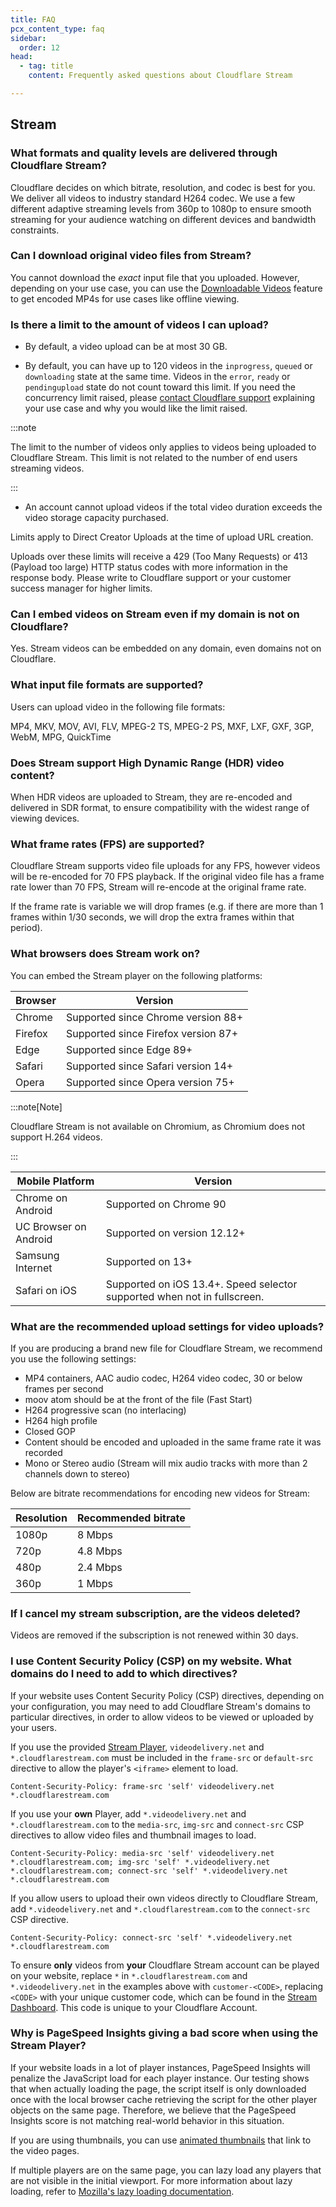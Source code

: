 ```yaml
---
title: FAQ
pcx_content_type: faq
sidebar:
  order: 12
head:
  - tag: title
    content: Frequently asked questions about Cloudflare Stream

---
```



## Stream

### What formats and quality levels are delivered through Cloudflare Stream?

Cloudflare decides on which bitrate, resolution, and codec is best for you. We deliver all videos to industry standard H264 codec. We use a few different adaptive streaming levels from 360p to 1080p to ensure smooth streaming for your audience watching on different devices and bandwidth constraints.

### Can I download original video files from Stream?

You cannot download the *exact* input file that you uploaded. However, depending on your use case, you can use the [Downloadable Videos](/stream/viewing-videos/download-videos/) feature to get encoded MP4s for use cases like offline viewing.

### Is there a limit to the amount of videos I can upload?

* By default, a video upload can be at most 30 GB.

* By default, you can have up to 120 videos in the `inprogress`, `queued` or `downloading` state at the same time. Videos in the `error`, `ready` or `pendingupload` state do not count toward this limit. If you need the concurrency limit raised, please [contact Cloudflare support](/support/contacting-cloudflare-support/) explaining your use case and why you would like the limit raised.

:::note


The limit to the number of videos only applies to videos being uploaded to Cloudflare Stream. This limit is not related to the number of end users streaming videos.


:::

* An account cannot upload videos if the total video duration exceeds the video storage capacity purchased.

Limits apply to Direct Creator Uploads at the time of upload URL creation.

Uploads over these limits will receive a 429 (Too Many Requests) or 413 (Payload too large) HTTP status codes with more information in the response body. Please write to Cloudflare support or your customer success manager for higher limits.

### Can I embed videos on Stream even if my domain is not on Cloudflare?

Yes. Stream videos can be embedded on any domain, even domains not on Cloudflare.

### What input file formats are supported?

Users can upload video in the following file formats:

MP4, MKV, MOV, AVI, FLV, MPEG-2 TS, MPEG-2 PS, MXF, LXF, GXF, 3GP, WebM, MPG, QuickTime

### Does Stream support High Dynamic Range (HDR) video content?

When HDR videos are uploaded to Stream, they are re-encoded and delivered in SDR format, to ensure compatibility with the widest range of viewing devices.

### What frame rates (FPS) are supported?

Cloudflare Stream supports video file uploads for any FPS, however videos will be re-encoded for 70 FPS playback. If the original video file has a frame rate lower than 70 FPS, Stream will re-encode at the original frame rate.

If the frame rate is variable we will drop frames (e.g. if there are more than 1 frames within 1/30 seconds, we will drop the extra frames within that period).

### What browsers does Stream work on?

You can embed the Stream player on the following platforms:

<table-wrap>

| Browser | Version                             |
| ------- | ----------------------------------- |
| Chrome  | Supported since Chrome version 88+  |
| Firefox | Supported since Firefox version 87+ |
| Edge    | Supported since Edge 89+            |
| Safari  | Supported since Safari version 14+  |
| Opera   | Supported since Opera version 75+   |

</table-wrap>

:::note[Note]


Cloudflare Stream is not available on Chromium, as Chromium does not support H.264 videos.


:::

<table-wrap>

| Mobile Platform       | Version                                                                  |
| --------------------- | ------------------------------------------------------------------------ |
| Chrome on Android     | Supported on Chrome 90                                                   |
| UC Browser on Android | Supported on version 12.12+                                              |
| Samsung Internet      | Supported on 13+                                                         |
| Safari on iOS         | Supported on iOS 13.4+. Speed selector supported when not in fullscreen. |

</table-wrap>

### What are the recommended upload settings for video uploads?

If you are producing a brand new file for Cloudflare Stream, we recommend you use the following settings:

* MP4 containers, AAC audio codec, H264 video codec, 30 or below frames per second
* moov atom should be at the front of the file (Fast Start)
* H264 progressive scan (no interlacing)
* H264 high profile
* Closed GOP
* Content should be encoded and uploaded in the same frame rate it was recorded
* Mono or Stereo audio (Stream will mix audio tracks with more than 2 channels down to stereo)

Below are bitrate recommendations for encoding new videos for Stream:

<table-wrap>

| Resolution | Recommended bitrate |
| ---------- | ------------------- |
| 1080p      | 8 Mbps              |
| 720p       | 4.8 Mbps            |
| 480p       | 2.4 Mbps            |
| 360p       | 1 Mbps              |

</table-wrap>

### If I cancel my stream subscription, are the videos deleted?

Videos are removed if the subscription is not renewed within 30 days.

### I use Content Security Policy (CSP) on my website. What domains do I need to add to which directives?

If your website uses <GlossaryTooltip term="content security policy (CSP)" link="https://developer.mozilla.org/en-US/docs/Web/HTTP/Headers/Content-Security-Policy">Content Security Policy (CSP)</GlossaryTooltip> directives, depending on your configuration, you may need to add Cloudflare Stream's domains to particular directives, in order to allow videos to be viewed or uploaded by your users.

If you use the provided [Stream Player](/stream/viewing-videos/using-the-stream-player/), `videodelivery.net` and `*.cloudflarestream.com` must be included in the `frame-src` or `default-src` directive to allow the player's `<iframe>` element to load.

```http
Content-Security-Policy: frame-src 'self' videodelivery.net *.cloudflarestream.com
```

If you use your **own** Player, add `*.videodelivery.net` and `*.cloudflarestream.com` to the `media-src`, `img-src` and `connect-src` CSP directives to allow video files and thumbnail images to load.

```http
Content-Security-Policy: media-src 'self' videodelivery.net *.cloudflarestream.com; img-src 'self' *.videodelivery.net *.cloudflarestream.com; connect-src 'self' *.videodelivery.net *.cloudflarestream.com
```

If you allow users to upload their own videos directly to Cloudflare Stream, add `*.videodelivery.net` and `*.cloudflarestream.com` to the `connect-src` CSP directive.

```http
Content-Security-Policy: connect-src 'self' *.videodelivery.net *.cloudflarestream.com
```

To ensure **only** videos from **your** Cloudflare Stream account can be played on your website, replace `*` in `*.cloudflarestream.com` and `*.videodelivery.net` in the examples above with `customer-<CODE>`, replacing `<CODE>` with your unique customer code, which can be found in the [Stream Dashboard](https://dash.cloudflare.com/?to=/:account/stream). This code is unique to your Cloudflare Account.

### Why is PageSpeed Insights giving a bad score when using the Stream Player?

If your website loads in a lot of player instances, PageSpeed Insights will penalize the JavaScript load for each player instance. Our testing shows that when actually loading the page, the script itself is only downloaded once with the local browser cache retrieving the script for the other player objects on the same page. Therefore, we believe that the PageSpeed Insights score is not matching real-world behavior in this situation.

If you are using thumbnails, you can use [animated thumbnails](/stream/viewing-videos/displaying-thumbnails/#animated-gif-thumbnails) that link to the video pages.

If multiple players are on the same page, you can lazy load any players that are not visible in the initial viewport. For more information about lazy loading, refer to [Mozilla's lazy loading documentation](https://developer.mozilla.org/en-US/docs/Web/HTML/Element/iframe#lazy).
